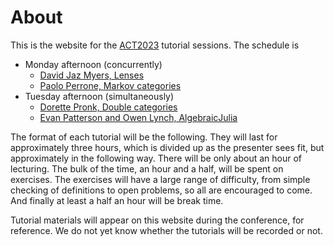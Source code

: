 # About

This is the website for the [ACT2023](https://act2023.github.io/) tutorial sessions. The schedule is

- Monday afternoon (concurrently)
  - [David Jaz Myers, Lenses](/lenses/)
  - [Paolo Perrone, Markov categories](/markov/)
- Tuesday afternoon (simultaneously)
  - [Dorette Pronk, Double categories](/double-categories/)
  - [Evan Patterson and Owen Lynch, AlgebraicJulia](/algebraicjulia/)

The format of each tutorial will be the following. They will last for approximately three hours, which is divided up as the presenter sees fit, but approximately in the following way. There will be only about an hour of lecturing. The bulk of the time, an hour and a half, will be spent on exercises. The exercises will have a large range of difficulty, from simple checking of definitions to open problems, so all are encouraged to come. And finally at least a half an hour will be break time.

Tutorial materials will appear on this website during the conference, for reference. We do not yet know whether the tutorials will be recorded or not.
